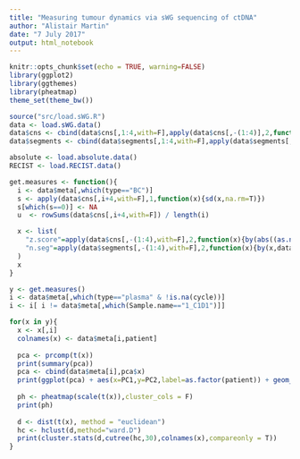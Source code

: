 ```yaml
---
title: "Measuring tumour dynamics via sWG sequencing of ctDNA"
author: "Alistair Martin"
date: "7 July 2017"
output: html_notebook
---
```


```r
knitr::opts_chunk$set(echo = TRUE, warning=FALSE)
library(ggplot2)
library(ggthemes)
library(pheatmap)
theme_set(theme_bw())

source("src/load.sWG.R")
data <- load.sWG.data()
data$cns <- cbind(data$cns[,1:4,with=F],apply(data$cns[,-(1:4)],2,function(x){x[x < -3] <- -3; x}))
data$segments <- cbind(data$segments[,1:4,with=F],apply(data$segments[,-(1:4)],2,function(x){x[x < -3] <- -3; x}))

absolute <- load.absolute.data()
RECIST <- load.RECIST.data()

get.measures <- function(){
  i <- data$meta[,which(type=="BC")]
  s <- apply(data$cns[,i+4,with=F],1,function(x){sd(x,na.rm=T)})
  s[which(s==0)] <- NA
  u  <- rowSums(data$cns[,i+4,with=F]) / length(i)

  x <- list(
    "z.score"=apply(data$cns[,-(1:4),with=F],2,function(x){by(abs((as.numeric(x)-u)/s),data$cns$chromosome,function(y){sum(y,na.rm=T)})}),
    "n.seg"=apply(data$segments[,-(1:4),with=F],2,function(x){by(x,data$segments$chromosome,function(y){sum(diff(y)!=0)})})
  )
  x
}
```

```r
y <- get.measures()
i <- data$meta[,which(type=="plasma" & !is.na(cycle))]
i <- i[ i != data$meta[,which(Sample.name=="1_C1D1")]]

for(x in y){
  x <- x[,i]
  colnames(x) <- data$meta[i,patient]
  
  pca <- prcomp(t(x))
  print(summary(pca))
  pca <- cbind(data$meta[i],pca$x)
  print(ggplot(pca) + aes(x=PC1,y=PC2,label=as.factor(patient)) + geom_text(size=5) + theme_tufte(20))
  
  ph <- pheatmap(scale(t(x)),cluster_cols = F)
  print(ph)
  
  d <- dist(t(x), method = "euclidean")
  hc <- hclust(d,method="ward.D")
  print(cluster.stats(d,cutree(hc,30),colnames(x),compareonly = T))
}
```
